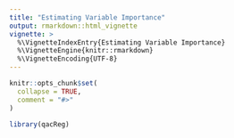 ```yaml
---
title: "Estimating Variable Importance"
output: rmarkdown::html_vignette
vignette: >
  %\VignetteIndexEntry{Estimating Variable Importance}
  %\VignetteEngine{knitr::rmarkdown}
  %\VignetteEncoding{UTF-8}
---
```


```r
knitr::opts_chunk$set(
  collapse = TRUE,
  comment = "#>"
)
```

```r
library(qacReg)
```
